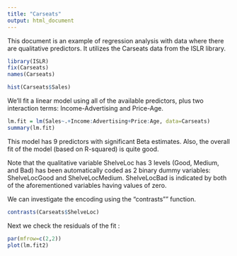 ```yaml
---
title: "Carseats"
output: html_document
---
```


This document is an example of regression analysis with data where there are qualitative predictors.  It utilizes the Carseats data from the ISLR library.

```r
library(ISLR)
fix(Carseats)
names(Carseats)
```

```r
hist(Carseats$Sales)
```

We'll fit a linear model using all of the available predictors, plus two interaction terms:  Income-Advertising and Price-Age.

```r
lm.fit = lm(Sales~.+Income:Advertising+Price:Age, data=Carseats)
summary(lm.fit)
```
This model has 9 predictors with significant Beta estimates.  Also, the overall fit of the model (based on R-squared) is quite good.

Note that the qualitative variable ShelveLoc has 3 levels (Good, Medium, and Bad) has been automatically coded as 2 binary dummy variables: ShelveLocGood and ShelveLocMedium.  ShelveLocBad is indicated by both of the aforementioned variables having values of zero.

We can investigate the encoding using the "contrasts"" function.
```r
contrasts(Carseats$ShelveLoc)
```
Next we check the residuals of the fit :
```r
par(mfrow=c(2,2))
plot(lm.fit2)
```

